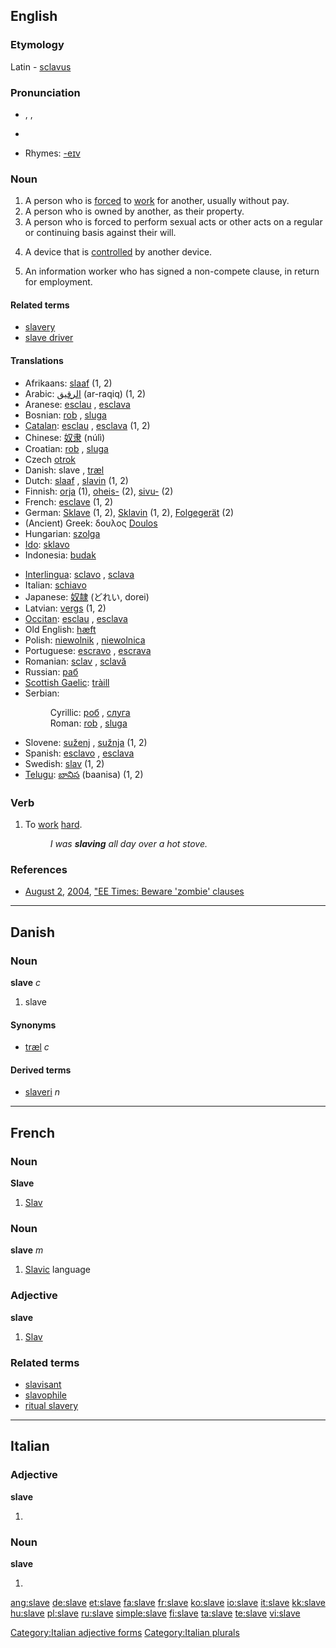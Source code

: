 {{wikipedia|dab=slave (disambiguation)|slave}}
==English==

===Etymology===
Latin - [[sclavus]]

===Pronunciation===
*{{AHD|slāv}}, {{IPA|/sleɪv/}}, {{SAMPA|/sleIv/}}
*{{audio|en-us-slave.ogg|Audio (US)}}

*Rhymes: [[Rhymes:English:-eɪv|-eɪv]]

===Noun===
{{wikipedia}}
{{en-noun}}

# A person who is [[force]]d to [[work]] for another, usually without pay.
# A person who is owned by another, as their property.
# A person who is forced to perform sexual acts or other acts on a regular or continuing basis against their will.
# {{engineering}} A device that is [[control]]led by another device.
# {{engineering}} An information worker who has signed a non-compete clause, in return for employment.

====Related terms====
*[[slavery]]
*[[slave driver]]

====Translations====
{{top}}
*Afrikaans: [[slaaf]] (1, 2)
*Arabic: [[الرقيق]] (ar-raqiq) (1, 2)
*Aranese: [[esclau]] {{m}}, [[esclava]] {{f}}
*Bosnian: [[rob#Bosnian|rob]] {{m}}, [[sluga]] {{f}}
*[[Catalan]]: [[esclau]] {{m}}, [[esclava]] {{f}} (1, 2)
*Chinese: [[奴隶]] (núlì)
*Croatian: [[rob#Croatian|rob]] {{m}}, [[sluga]] {{f}}
*Czech [[otrok]] {{m}}
*Danish: slave {{c}}, [[træl]] {{c}}
*Dutch: [[slaaf]] {{m}}, [[slavin]] {{f}} (1, 2)
*Finnish: [[orja]] (1), [[oheis-]] (2), [[sivu-]] (2)
*French: [[esclave]] (1, 2)
*German: [[Sklave]] {{m}} (1, 2), [[Sklavin]] {{f}} (1, 2), [[Folgegerät]] {{n}} (2)
*(Ancient) Greek: δουλος [[Doulos]]
*Hungarian: [[szolga]]
*[[Ido]]: [[sklavo]]
*Indonesia: [[budak]]
{{mid}}
*[[Interlingua]]: [[sclavo]] {{m}}, [[sclava]] {{f}}
*Italian: [[schiavo]]
*Japanese: [[奴隷]] (どれい, dorei)
*Latvian: [[vergs]] {{m}} (1, 2)
*[[Occitan]]: [[esclau]] {{m}}, [[esclava]] {{f}}
*Old English: [[hæft]]
*Polish: [[niewolnik]] {{m}}, [[niewolnica]] {{f}}
*Portuguese: [[escravo]] {{m}}, [[escrava]] {{f}}
*Romanian: [[sclav]] {{m}}, [[sclavă]] {{f}}
*Russian: [[раб]]
*[[Scottish Gaelic]]: [[tràill]] {{f}}
*Serbian:
*:Cyrillic: [[роб#Serbian|роб]] {{m}}, [[слуга]] {{f}}
*:Roman: [[rob#Serbian|rob]] {{m}}, [[sluga#Serbian|sluga]] {{f}}
*Slovene: [[suženj]] {{m}}, [[sužnja]] {{f}} (1, 2)
*Spanish: [[esclavo]] {{m}}, [[esclava]] {{f}}
*Swedish: [[slav]] {{c}} (1, 2)
*[[Telugu]]: [[బానిస]] (baanisa) (1, 2)
{{bottom}}

===Verb===
{{en-verb|slav|ing}}

# {{intransitive}} To [[work]] [[hard]].
#:''I was '''slaving''' all day over a hot stove.''

===References===
* [[August 2]], [[2004]], [http://www.eet.com/issue/fp/showArticle.jhtml?articleId=26100928 "EE Times: Beware 'zombie' clauses]

----

==Danish==

===Noun===
'''slave''' ''c''

# slave

====Synonyms====
*[[træl]] ''c''

====Derived terms====
*[[slaveri]] ''n''

----

==French==

===Noun===
'''Slave'''

# [[Slav]]

===Noun===
'''slave''' ''m''

# [[Slavic]] language

===Adjective===
'''slave'''

# [[Slav]]

===Related terms===
*[[slavisant]]
*[[slavophile]]
*[[ritual slavery]]

----

==Italian==

===Adjective===
'''slave''' {{f}}

# {{plural of|slavo#Adjective|slavo}}

===Noun===
'''slave''' {{f}}

# {{plural of|slavo#Noun|slavo}}

[[Category:Italian adjective forms]]
[[Category:Italian plurals]]

[[ang:slave]]
[[de:slave]]
[[et:slave]]
[[fa:slave]]
[[fr:slave]]
[[ko:slave]]
[[io:slave]]
[[it:slave]]
[[kk:slave]]
[[hu:slave]]
[[pl:slave]]
[[ru:slave]]
[[simple:slave]]
[[fi:slave]]
[[ta:slave]]
[[te:slave]]
[[vi:slave]]